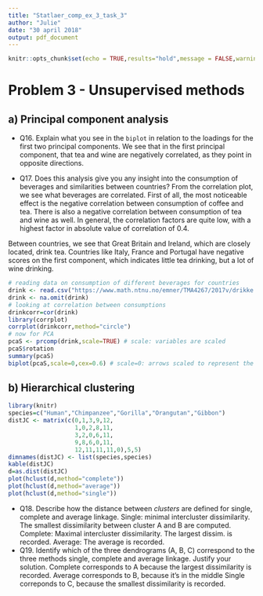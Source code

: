 ```yaml
---
title: "Statlaer_comp_ex_3_task_3"
author: "Julie"
date: "30 april 2018"
output: pdf_document
---
```


```r
knitr::opts_chunk$set(echo = TRUE,results="hold",message = FALSE,warning=FALSE)
```



# Problem 3 - Unsupervised methods

## a) Principal component analysis 

* Q16. Explain what you see in the `biplot` in relation to the loadings for the first two principal components.
We see that in the first principal component, that tea and wine are negatively correlated, as they point in opposite directions.

* Q17. Does this analysis give you any insight into the consumption of beverages and similarities between countries?
From the correlation plot, we see what beverages are correlated. First of all, the most noticeable effect is the negative correlation between consumption of coffee and tea. There is also a negative correlation between consumption of tea and wine as well. In general, the correlation factors are quite low, with a highest factor in absolute value of correlation of 0.4. 

Between countries, we see that Great Britain and Ireland, which are closely located, drink tea. Countries like Italy, France and Portugal have negative scores on the first component, which indicates little tea drinking, but a lot of wine drinking. 
```r
# reading data on consumption of different beverages for countries
drink <- read.csv("https://www.math.ntnu.no/emner/TMA4267/2017v/drikke.TXT",sep=",",header=TRUE)
drink <- na.omit(drink)
# looking at correlation between consumptions
drinkcorr=cor(drink)
library(corrplot)
corrplot(drinkcorr,method="circle")
# now for PCA
pcaS <- prcomp(drink,scale=TRUE) # scale: variables are scaled 
pcaS$rotation
summary(pcaS)
biplot(pcaS,scale=0,cex=0.6) # scale=0: arrows scaled to represent the loadings
```

## b) Hierarchical clustering 

```r
library(knitr)
species=c("Human","Chimpanzee","Gorilla","Orangutan","Gibbon")
distJC <- matrix(c(0,1,3,9,12,
                   1,0,2,8,11,
                   3,2,0,6,11,
                   9,8,6,0,11,
                   12,11,11,11,0),5,5)
dimnames(distJC) <- list(species,species)
kable(distJC)
d=as.dist(distJC)
plot(hclust(d,method="complete"))
plot(hclust(d,method="average"))
plot(hclust(d,method="single"))
```


* Q18. Describe how the distance between _clusters_ are defined for single, complete and average linkage. 
Single: minimal intercluster dissimilarity. The smallest dissimilarity between cluster A and B are computed. 
Complete: Maximal intercluster dissimilarity. The largest dissim. is recorded.
Average: The average is recorded.
* Q19. Identify which of the three dendrograms (A, B, C) correspond to the three methods single, complete and average linkage. Justify your solution.
Complete corresponds to A because the largest dissimilarity is recorded.
Average corresponds to B, because it's in the middle
Single correponds to C, because the smallest dissimilarity is recorded.